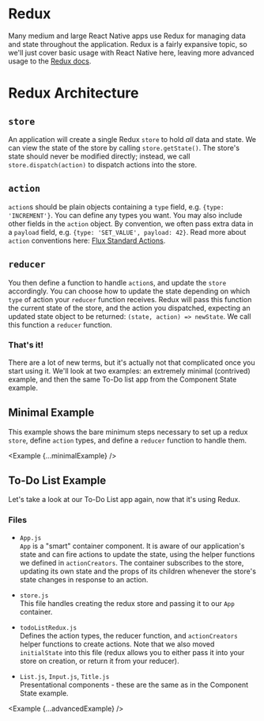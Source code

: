 
# Redux

Many medium and large React Native apps use Redux for managing data and state throughout the application. Redux is a fairly expansive topic, so we'll just cover basic usage with React Native here, leaving more advanced usage to the [Redux docs](http://redux.js.org/).

# Redux Architecture

## **`store`**

An application will create a single Redux `store` to hold <i>all</i> data and state. We can view the state of the store by calling `store.getState()`. The store's state should never be modified directly; instead, we call `store.dispatch(action)` to dispatch actions into the store.

## **`action`**

`action`s should be plain objects containing a `type` field, e.g. `{type: 'INCREMENT'}`. You can define any types you want. You may also include other fields in the `action` object. By convention, we often pass extra data in a `payload` field, e.g. `{type: 'SET_VALUE', payload: 42}`. Read more about `action` conventions here: [Flux Standard Actions](https://github.com/acdlite/flux-standard-action).

## **`reducer`**

You then define a function to handle `action`s, and update the `store` accordingly. You can choose how to update the state depending on which `type` of action your `reducer` function receives. Redux will pass this function the current state of the store, and the action you dispatched, expecting an updated state object to be returned: `(state, action) => newState`. We call this function a `reducer` function.

### That's it!

There are a lot of new terms, but it's actually not that complicated once you start using it. We'll look at two examples: an extremely minimal (contrived) example, and then the same To-Do list app from the Component State example.

## Minimal Example

This example shows the bare minimum steps necessary to set up a redux `store`, define `action` types, and define a `reducer` function to handle them.

<Example {...minimalExample} />

## To-Do List Example

Let's take a look at our To-Do List app again, now that it's using Redux.

### Files

- `App.js`<br />
  `App` is a "smart" container component. It is aware of our application's state and can fire actions to update the state, using the helper functions we defined in `actionCreators`. The container subscribes to the store, updating its own state and the props of its children whenever the store's state changes in response to an action.

- `store.js`<br />
  This file handles creating the redux store and passing it to our `App` container.

- `todoListRedux.js`<br />
  Defines the action types, the reducer function, and `actionCreators` helper functions to create actions. Note that we also moved `initialState` into this file (redux allows you to either pass it into your store on creation, or return it from your reducer).

- `List.js`, `Input.js`, `Title.js`<br />
  Presentational components - these are the same as in the Component State example.

<Example {...advancedExample} />
